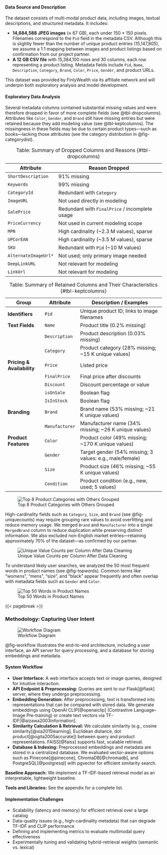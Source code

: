 #### Data Source and Description

The dataset consists of multi-modal product data, including images, textual descriptions, and structured metadata. It includes:

- **14,684,588 JPEG images** (≈ 67 GB), each under 150 × 150 pixels. Filenames correspond to the `Pid` field in the metadata CSV. Although this is slightly fewer than the number of unique product entries (15,147,805), we assume a 1:1 mapping between images and product listings based on confirmation from our project partner.
- **A 12 GB CSV file** with 15,384,100 rows and 30 columns, each row representing a product listing. Metadata fields include `Pid`, `Name`, `Description`, `Category`, `Brand`, `Color`, `Price`, `Gender`, and product URLs.

This dataset was provided by FinlyWealth via its affiliate network and will underpin both exploratory analysis and model development.

#### Exploratory Data Analysis

Several metadata columns contained substantial missing values and were therefore dropped in favor of more complete fields (see @tbl-dropcolumns). Attributes like `Color`, `Gender`, and `Brand` still have missing entries but were retained because they add modeling value (see @tbl-keptcolumns). The missingness in these fields may be due to certain product types—such as books—lacking those attributes (see the category distribution in @fig-categorydist).

: Table: Summary of Dropped Columns and Reasons {#tbl-dropcolumns}

| **Attribute**        | **Reason Dropped**                             |
|----------------------|------------------------------------------------|
| `ShortDescription`   | 91% missing                                    |
| `Keywords`           | 99% missing                                    |
| `CategoryId`         | Redundant with `Category`                      |
| `ImageURL`           | Not used directly in modeling                  |
| `SalePrice`          | Redundant with `FinalPrice` / incomplete usage |
| `PriceCurrency`      | Not used in current modeling scope             |
| `MPN`                | High cardinality (~2.3 M values), sparse       |
| `UPCorEAN`           | High cardinality (~3.5 M values), sparse       |
| `SKU`                | Redundant with `Pid` (~10 M values)            |
| `AlternateImageUrl*` | Not used; only primary image needed            |
| `DeepLinkURL`        | Not relevant for modeling                      |
| `LinkUrl`            | Not relevant for modeling                      |

: Table: Summary of Retained Columns and Their Characteristics {#tbl-keptcolumns}

| **Group**               | **Attribute**    | **Description / Examples**                               |
|-------------------------|------------------|----------------------------------------------------------|
| **Identifiers**         | `Pid`            | Unique product ID; links to image filenames              |
| **Text Fields**         | `Name`           | Product title (0.2% missing)                             |
|                         | `Description`    | Product description (0.03% missing)                      |
|                         | `Category`       | Product category (28% missing; ~15 K unique values)      |
| **Pricing & Availability** | `Price`       | Listed price                                            |
|                         | `FinalPrice`     | Final price after discounts                              |
|                         | `Discount`       | Discount percentage or value                             |
|                         | `isOnSale`       | Boolean flag                                            |
|                         | `IsInStock`      | Boolean flag                                            |
| **Branding**            | `Brand`          | Brand name (53% missing; ~21 K unique values)            |
|                         | `Manufacturer`   | Manufacturer name (34% missing; ~26 K unique values)     |
| **Product Features**    | `Color`          | Product color (49% missing; ~170 K unique values)        |
|                         | `Gender`         | Target gender (54% missing; 3 values: e.g., male/female) |
|                         | `Size`           | Product size (46% missing; ~55 K unique values)          |
|                         | `Condition`      | Product condition (e.g., new, used; 5 values)            |

![Top 8 Product Categories with Others Grouped](../img/categorydist.png){#fig-categorydist}

High-cardinality fields such as `Category`, `Size`, and `Brand` (see @fig-uniquecounts) may require grouping rare values to avoid overfitting and reduce memory usage. We merged `Brand` and `Manufacturer` into a single `MergedBrand` column to reduce duplication while preserving distinct information. We also excluded non-English market entries—retaining approximately 70% of the dataset—as confirmed by our partner.

![Unique Value Counts per Column After Data Cleaning](../img/uniquecounts.png){#fig-uniquecounts}

To understand likely user searches, we analyzed the 50 most frequent words in product names (see @fig-topwords). Common terms like “womens”, “mens”, “size”, and “black” appear frequently and often overlap with metadata fields such as `Gender` and `Color`.

![Top 50 Words in Product Names](../img/topwords.png){#fig-topwords}

{{< pagebreak >}}

### Methodology: Capturing User Intent

![Workflow Diagram](../img/workflow.png){#fig-workflow}

@fig-workflow illustrates the end-to-end architecture, including a user interface, an API server for query processing, and a database for storing embeddings and metadata.

#### System Workflow

- **User Interface:** A web interface accepts text or image queries, designed for intuitive interaction.
- **API Endpoint & Preprocessing:** Queries are sent to our Flask[@flask] server, where they undergo preprocessing.
- **Embedding Generation:** After preprocessing, text is transformed into representations that can be compared with stored data. We generate embeddings using OpenAI CLIP[@openaiclip] (Contrastive Language–Image Pre-training) or create text vectors via TF-IDF[@aizawa2003information].
- **Similarity Calculation & Retrieval:** We calculate similarity (e.g., cosine similarity[@xia2015learning], Euclidean distance, dot product[@ogita2005accurate]) between query and product representations. FAISS[@faiss] supports fast, scalable retrieval.
- **Database & Indexing:** Preprocessed embeddings and metadata are stored in a centralized database. We evaluated vector-aware options such as Pinecone[@pinecone], ChromaDB[@chromadb], and PostgreSQL[@postgresql] with pgvector for efficient similarity search.

**Baseline Approach:** We implement a TF-IDF-based retrieval model as an interpretable, lightweight baseline.

**Tools and Libraries:** See the appendix for a complete list.

#### Implementation Challenges

- Scalability (latency and memory) for efficient retrieval over a large catalog  
- Data-quality issues (e.g., high-cardinality metadata) that can degrade TF-IDF and CLIP performance  
- Defining and implementing metrics to evaluate multimodal query effectiveness  
- Experimentally tuning and validating hybrid-retrieval weights (semantic vs. lexical)  
